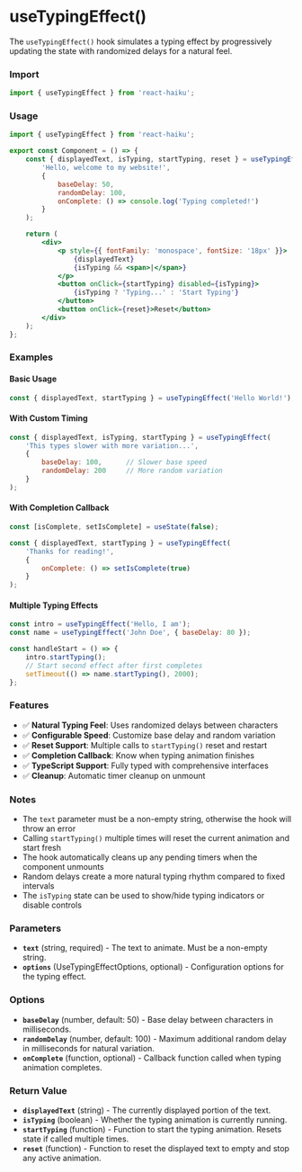 # useTypingEffect()

The `useTypingEffect()` hook simulates a typing effect by progressively updating the state with randomized delays for a natural feel.

### Import

```jsx
import { useTypingEffect } from 'react-haiku';
```

### Usage


<UseTypingEffectDemo />

```jsx
import { useTypingEffect } from 'react-haiku';

export const Component = () => {
    const { displayedText, isTyping, startTyping, reset } = useTypingEffect(
        'Hello, welcome to my website!',
        {
            baseDelay: 50,
            randomDelay: 100,
            onComplete: () => console.log('Typing completed!')
        }
    );

    return (
        <div>
            <p style={{ fontFamily: 'monospace', fontSize: '18px' }}>
                {displayedText}
                {isTyping && <span>|</span>}
            </p>
            <button onClick={startTyping} disabled={isTyping}>
                {isTyping ? 'Typing...' : 'Start Typing'}
            </button>
            <button onClick={reset}>Reset</button>
        </div>
    );
};
```

### Examples

#### Basic Usage

```jsx
const { displayedText, startTyping } = useTypingEffect('Hello World!');
```

#### With Custom Timing

```jsx
const { displayedText, isTyping, startTyping } = useTypingEffect(
    'This types slower with more variation...',
    {
        baseDelay: 100,      // Slower base speed
        randomDelay: 200     // More random variation
    }
);
```

#### With Completion Callback

```jsx
const [isComplete, setIsComplete] = useState(false);

const { displayedText, startTyping } = useTypingEffect(
    'Thanks for reading!',
    {
        onComplete: () => setIsComplete(true)
    }
);
```

#### Multiple Typing Effects

```jsx
const intro = useTypingEffect('Hello, I am');
const name = useTypingEffect('John Doe', { baseDelay: 80 });

const handleStart = () => {
    intro.startTyping();
    // Start second effect after first completes
    setTimeout(() => name.startTyping(), 2000);
};
```

### Features

- ✅ **Natural Typing Feel**: Uses randomized delays between characters
- ✅ **Configurable Speed**: Customize base delay and random variation
- ✅ **Reset Support**: Multiple calls to `startTyping()` reset and restart
- ✅ **Completion Callback**: Know when typing animation finishes
- ✅ **TypeScript Support**: Fully typed with comprehensive interfaces
- ✅ **Cleanup**: Automatic timer cleanup on unmount

### Notes

- The `text` parameter must be a non-empty string, otherwise the hook will throw an error
- Calling `startTyping()` multiple times will reset the current animation and start fresh
- The hook automatically cleans up any pending timers when the component unmounts
- Random delays create a more natural typing rhythm compared to fixed intervals
- The `isTyping` state can be used to show/hide typing indicators or disable controls

### Parameters

- **`text`** (string, required) - The text to animate. Must be a non-empty string.
- **`options`** (UseTypingEffectOptions, optional) - Configuration options for the typing effect.

### Options

- **`baseDelay`** (number, default: 50) - Base delay between characters in milliseconds.
- **`randomDelay`** (number, default: 100) - Maximum additional random delay in milliseconds for natural variation.
- **`onComplete`** (function, optional) - Callback function called when typing animation completes.

### Return Value

- **`displayedText`** (string) - The currently displayed portion of the text.
- **`isTyping`** (boolean) - Whether the typing animation is currently running.
- **`startTyping`** (function) - Function to start the typing animation. Resets state if called multiple times.
- **`reset`** (function) - Function to reset the displayed text to empty and stop any active animation.
